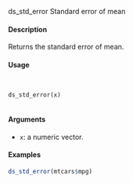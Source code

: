
ds_std_error Standard error of mean

#### Description 
 
Returns the standard error of mean.

#### Usage 
<pre><code>

ds_std_error(x)

</code></pre>
#### Arguments 
 
* ``x``: a numeric vector.

#### Examples 
```r

ds_std_error(mtcars$mpg)
```
